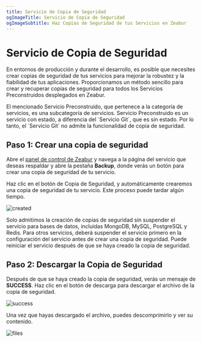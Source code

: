 ```yaml
---
title: Servicio de Copia de Seguridad
ogImageTitle: Servicio de Copia de Seguridad
ogImageSubtitle: Haz Copias de Seguridad de tus Servicios en Zeabur
---
```


# Servicio de Copia de Seguridad

En entornos de producción y durante el desarrollo, es posible que necesites crear copias de seguridad de tus servicios para mejorar la robustez y la fiabilidad de tus aplicaciones.
Proporcionamos un método sencillo para crear y recuperar copias de seguridad para todos los Servicios Preconstruidos desplegados en Zeabur.

<Callout>
    El mencionado Servicio Preconstruido, que pertenece a la categoría de servicios, es una subcategoría de servicios. Servicio Preconstruido es un servicio con estado, a diferencia del `Servicio Git`, que es sin estado. Por lo tanto, el `Servicio Git` no admite la funcionalidad de copia de seguridad.
</Callout>

## Paso 1: Crear una copia de seguridad

Abre el [panel de control de Zeabur](https://dash.zeabur.com) y navega a la página del servicio que deseas respaldar y abre la pestaña **Backup**, donde verás un botón para crear una copia de seguridad de tu servicio.

Haz clic en el botón de Copia de Seguridad, y automáticamente crearemos una copia de seguridad de tu servicio. Este proceso puede tardar algún tiempo.

![created](/deploy/backup/backup-created.png)

<Callout>
    Solo admitimos la creación de copias de seguridad sin suspender el servicio para bases de datos, incluidas MongoDB, MySQL, PostgreSQL y Redis.
    Para otros servicios, deberá suspender el servicio primero en la configuración del servicio antes de crear una copia de seguridad.
    Puede reiniciar el servicio después de que se haya creado la copia de seguridad.
</Callout>

## Paso 2: Descargar la Copia de Seguridad

Después de que se haya creado la copia de seguridad, verás un mensaje de **SUCCESS**. Haz clic en el botón de descarga para descargar el archivo de la copia de seguridad.

![success](/deploy/backup/backup-success.png)

Una vez que hayas descargado el archivo, puedes descomprimirlo y ver su contenido.

![files](/deploy/backup/backup-files.png)
